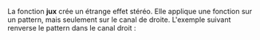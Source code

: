 La fonction '''jux''' crée un étrange effet stéréo. Elle applique une fonction sur un pattern, mais seulement sur le canal de droite. L'exemple suivant renverse le pattern dans le canal droit :